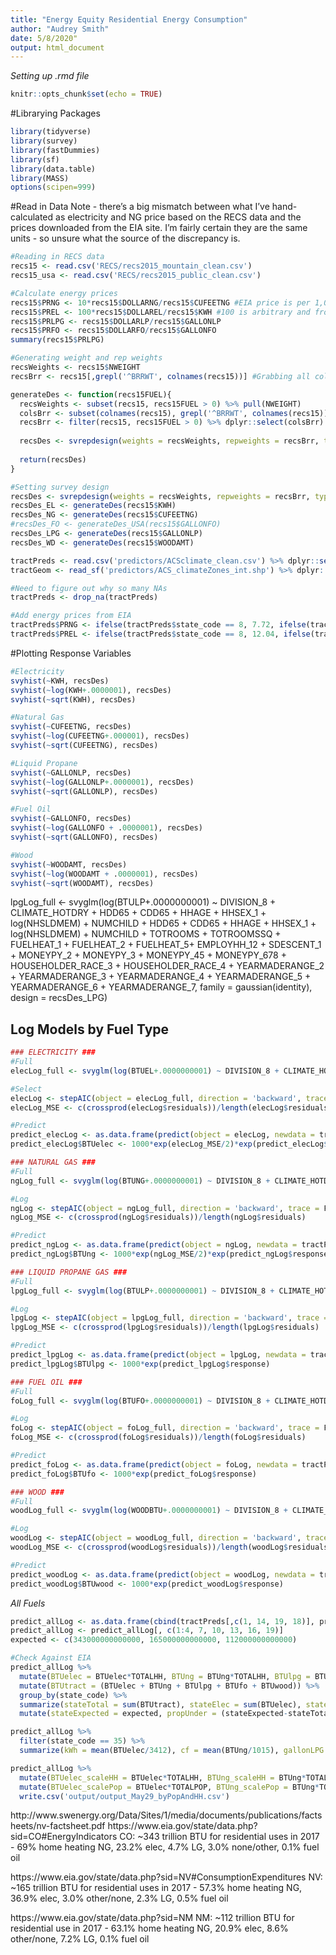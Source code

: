 ```yaml
---
title: "Energy Equity Residential Energy Consumption"
author: "Audrey Smith"
date: 5/8/2020"
output: html_document
---
```


_Setting up .rmd file_
```r
knitr::opts_chunk$set(echo = TRUE)
```

#Librarying Packages
```r
library(tidyverse)
library(survey)
library(fastDummies)
library(sf)
library(data.table)
library(MASS)
options(scipen=999)
```

#Read in Data
Note - there's a big mismatch between what I've hand-calculated as electricity and NG price based on the RECS data and the prices downloaded from the EIA site. I'm fairly certain they are the same units - so unsure what the source of the discrepancy is.
```r
#Reading in RECS data
recs15 <- read.csv('RECS/recs2015_mountain_clean.csv')
recs15_usa <- read.csv('RECS/recs2015_public_clean.csv')

#Calculate energy prices
recs15$PRNG <- 10*recs15$DOLLARNG/recs15$CUFEETNG #EIA price is per 1,000 cu ft, this is in 100 cu ft
recs15$PREL <- 100*recs15$DOLLAREL/recs15$KWH #100 is arbitrary and from visually inspecting the data - need to inspect discrepancy
recs15$PRLPG <- recs15$DOLLARLP/recs15$GALLONLP
recs15$PRFO <- recs15$DOLLARFO/recs15$GALLONFO
summary(recs15$PRLPG)

#Generating weight and rep weights
recsWeights <- recs15$NWEIGHT
recsBrr <- recs15[,grepl('^BRRWT', colnames(recs15))] #Grabbing all columns with Brr weights

generateDes <- function(recs15FUEL){
  recsWeights <- subset(recs15, recs15FUEL > 0) %>% pull(NWEIGHT)
  colsBrr <- subset(colnames(recs15), grepl('^BRRWT', colnames(recs15)) == T)
  recsBrr <- filter(recs15, recs15FUEL > 0) %>% dplyr::select(colsBrr)
  
  recsDes <- svrepdesign(weights = recsWeights, repweights = recsBrr, type = 'Fay', rho = .5, mse = TRUE, data = subset(recs15, recs15FUEL > 0))
  
  return(recsDes)
}

#Setting survey design
recsDes <- svrepdesign(weights = recsWeights, repweights = recsBrr, type = 'Fay', rho = .5, mse = TRUE, data = recs15) 
recsDes_EL <- generateDes(recs15$KWH)
recsDes_NG <- generateDes(recs15$CUFEETNG)
#recsDes_FO <- generateDes_USA(recs15$GALLONFO)
recsDes_LPG <- generateDes(recs15$GALLONLP)
recsDes_WD <- generateDes(recs15$WOODAMT)
```

```r
tractPreds <- read.csv('predictors/ACSclimate_clean.csv') %>% dplyr::select(-c(X, MONEYPY, YEARMADERANGE)) %>% filter(TOTALPOP != 0) %>% filter(TOTALHH != 0)
tractGeom <- read_sf('predictors/ACS_climateZones_int.shp') %>% dplyr::select(GISJOIN, geometry)

#Need to figure out why so many NAs
tractPreds <- drop_na(tractPreds)

#Add energy prices from EIA
tractPreds$PRNG <- ifelse(tractPreds$state_code == 8, 7.72, ifelse(tractPreds$state_code == 32, 7.89, 9.24))
tractPreds$PREL <- ifelse(tractPreds$state_code == 8, 12.04, ifelse(tractPreds$state_code == 32, 12.47, 12.12))
```

#Plotting Response Variables
```r
#Electricity
svyhist(~KWH, recsDes)
svyhist(~log(KWH+.0000001), recsDes)
svyhist(~sqrt(KWH), recsDes)

#Natural Gas
svyhist(~CUFEETNG, recsDes)
svyhist(~log(CUFEETNG+.000001), recsDes)
svyhist(~sqrt(CUFEETNG), recsDes)

#Liquid Propane
svyhist(~GALLONLP, recsDes)
svyhist(~log(GALLONLP+.0000001), recsDes)
svyhist(~sqrt(GALLONLP), recsDes)

#Fuel Oil
svyhist(~GALLONFO, recsDes)
svyhist(~log(GALLONFO + .0000001), recsDes)
svyhist(~sqrt(GALLONFO), recsDes)

#Wood
svyhist(~WOODAMT, recsDes)
svyhist(~log(WOODAMT + .0000001), recsDes)
svyhist(~sqrt(WOODAMT), recsDes)
```

lpgLog_full <- svyglm(log(BTULP+.0000000001) ~ DIVISION_8 + CLIMATE_HOTDRY + HDD65 + CDD65 + HHAGE + HHSEX_1 + log(NHSLDMEM) + NUMCHILD + HDD65 + CDD65 + HHAGE + HHSEX_1 + log(NHSLDMEM) + NUMCHILD + TOTROOMS + TOTROOMSSQ + FUELHEAT_1 + FUELHEAT_2 + FUELHEAT_5+ EMPLOYHH_12 + SDESCENT_1 + MONEYPY_2 + MONEYPY_3 + MONEYPY_45 + MONEYPY_678 + HOUSEHOLDER_RACE_3 + HOUSEHOLDER_RACE_4 + YEARMADERANGE_2 + YEARMADERANGE_3 + YEARMADERANGE_4 + YEARMADERANGE_5 + YEARMADERANGE_6 + YEARMADERANGE_7, family = gaussian(identity), design = recsDes_LPG)

## Log Models by Fuel Type
```r
### ELECTRICITY ###
#Full
elecLog_full <- svyglm(log(BTUEL+.0000000001) ~ DIVISION_8 + CLIMATE_HOTDRY + FUELHEAT_1 + FUELHEAT_2 + FUELHEAT_5 + FUELHEAT_7 + PREL + HDD65 + CDD65 + HHAGE + HHSEX_1 + log(NHSLDMEM) + NUMCHILD + EMPLOYHH_12 + SDESCENT_1 + MONEYPY_2 + MONEYPY_3 + MONEYPY_45 + MONEYPY_678 + HOUSEHOLDER_RACE_2 + HOUSEHOLDER_RACE_3 + HOUSEHOLDER_RACE_4 + HOUSEHOLDER_RACE_5 + HOUSEHOLDER_RACE_7 + TOTROOMS + TOTROOMSSQ + YEARMADERANGE_2 + YEARMADERANGE_3 + YEARMADERANGE_4 + YEARMADERANGE_5 + YEARMADERANGE_6 + YEARMADERANGE_7 + YEARMADERANGE_8 + TYPEHUQ_1 + TYPEHUQ_3 + TYPEHUQ_4 + TYPEHUQ_5 + ELPAY_1 + HEATHOME, family = gaussian(identity), design = recsDes_EL)

#Select
elecLog <- stepAIC(object = elecLog_full, direction = 'backward', trace = F)
elecLog_MSE <- c(crossprod(elecLog$residuals))/length(elecLog$residuals)

#Predict
predict_elecLog <- as.data.frame(predict(object = elecLog, newdata = tractPreds, type = 'response', na.action = na.include))
predict_elecLog$BTUelec <- 1000*exp(elecLog_MSE/2)*exp(predict_elecLog$response)
```

```r
### NATURAL GAS ###
#Full
ngLog_full <- svyglm(log(BTUNG+.0000000001) ~ DIVISION_8 + CLIMATE_HOTDRY + FUELHEAT_1 + FUELHEAT_2 + FUELHEAT_5 + FUELHEAT_7 + PRNG + HDD65 + CDD65 + HHAGE + HHSEX_1 + log(NHSLDMEM) + NUMCHILD + EMPLOYHH_12 + SDESCENT_1 + MONEYPY_2 + MONEYPY_3 + MONEYPY_45 + MONEYPY_678 + TOTROOMS + TOTROOMSSQ + YEARMADERANGE_2 + YEARMADERANGE_3 + YEARMADERANGE_4 + YEARMADERANGE_5 + YEARMADERANGE_6 + YEARMADERANGE_7 + YEARMADERANGE_8+ TYPEHUQ_1 + TYPEHUQ_3 + TYPEHUQ_4 + TYPEHUQ_5 + HOUSEHOLDER_RACE_2 + HOUSEHOLDER_RACE_3 + HOUSEHOLDER_RACE_4 + HOUSEHOLDER_RACE_5 + ELPAY_1, family = gaussian(identity), design = recsDes_NG)

#Log
ngLog <- stepAIC(object = ngLog_full, direction = 'backward', trace = F)
ngLog_MSE <- c(crossprod(ngLog$residuals))/length(ngLog$residuals)

#Predict
predict_ngLog <- as.data.frame(predict(object = ngLog, newdata = tractPreds, type = 'response', na.action = na.exclude))
predict_ngLog$BTUng <- 1000*exp(ngLog_MSE/2)*exp(predict_ngLog$response)
```

```r
### LIQUID PROPANE GAS ###
#Full
lpgLog_full <- svyglm(log(BTULP+.0000000001) ~ DIVISION_8 + CLIMATE_HOTDRY + FUELHEAT_1 + FUELHEAT_2 + FUELHEAT_5 + FUELHEAT_7 + HDD65 + CDD65 + HHAGE + HHSEX_1 + log(NHSLDMEM) + NUMCHILD + EMPLOYHH_12 + SDESCENT_1 + MONEYPY_2 + MONEYPY_3 + MONEYPY_45 + MONEYPY_678 + HOUSEHOLDER_RACE_2 + HOUSEHOLDER_RACE_3 + HOUSEHOLDER_RACE_4 + HOUSEHOLDER_RACE_5 + HOUSEHOLDER_RACE_7 + TOTROOMS + TOTROOMSSQ + YEARMADERANGE_2 + YEARMADERANGE_3 + YEARMADERANGE_4 + YEARMADERANGE_5 + YEARMADERANGE_6 + YEARMADERANGE_7 + YEARMADERANGE_8 + TYPEHUQ_1 + TYPEHUQ_3 + TYPEHUQ_4 + TYPEHUQ_5 + ELPAY_1 + HEATHOME, family = gaussian(identity), design = recsDes)

#Log
lpgLog <- stepAIC(object = lpgLog_full, direction = 'backward', trace = F)
lpgLog_MSE <- c(crossprod(lpgLog$residuals))/length(lpgLog$residuals)

#Predict
predict_lpgLog <- as.data.frame(predict(object = lpgLog, newdata = tractPreds, type = 'response', na.action = na.exclude))
predict_lpgLog$BTUlpg <- 1000*exp(predict_lpgLog$response)
```

```r
### FUEL OIL ###
#Full
foLog_full <- svyglm(log(BTUFO+.0000000001) ~ DIVISION_8 + CLIMATE_HOTDRY + FUELHEAT_1 + FUELHEAT_2 + FUELHEAT_5 + FUELHEAT_7 + HDD65 + CDD65 + HHAGE + HHSEX_1 + log(NHSLDMEM) + NUMCHILD + EMPLOYHH_12 + SDESCENT_1 + MONEYPY_2 + MONEYPY_3 + MONEYPY_45 + MONEYPY_678 + HOUSEHOLDER_RACE_2 + HOUSEHOLDER_RACE_3 + HOUSEHOLDER_RACE_4 + HOUSEHOLDER_RACE_5 + HOUSEHOLDER_RACE_7 + TOTROOMS + TOTROOMSSQ + YEARMADERANGE_2 + YEARMADERANGE_3 + YEARMADERANGE_4 + YEARMADERANGE_5 + YEARMADERANGE_6 + YEARMADERANGE_7 + YEARMADERANGE_8 + TYPEHUQ_1 + TYPEHUQ_3 + TYPEHUQ_4 + TYPEHUQ_5 + ELPAY_1 + HEATHOME, family = gaussian(identity), design = recsDes)

#Log
foLog <- stepAIC(object = foLog_full, direction = 'backward', trace = F)
foLog_MSE <- c(crossprod(foLog$residuals))/length(foLog$residuals)

#Predict
predict_foLog <- as.data.frame(predict(object = foLog, newdata = tractPreds, type = 'response', na.action = na.exclude))
predict_foLog$BTUfo <- 1000*exp(predict_foLog$response)
```

```r
### WOOD ###
#Full
woodLog_full <- svyglm(log(WOODBTU+.0000000001) ~ DIVISION_8 + CLIMATE_HOTDRY + FUELHEAT_1 + FUELHEAT_2 + FUELHEAT_5 + FUELHEAT_7 + HDD65 + CDD65 + HHAGE + HHSEX_1 + log(NHSLDMEM) + NUMCHILD + EMPLOYHH_12 + SDESCENT_1 + MONEYPY_2 + MONEYPY_3 + MONEYPY_45 + MONEYPY_678 + HOUSEHOLDER_RACE_2 + HOUSEHOLDER_RACE_3 + HOUSEHOLDER_RACE_4 + HOUSEHOLDER_RACE_5 + HOUSEHOLDER_RACE_7 + TOTROOMS + TOTROOMSSQ + YEARMADERANGE_2 + YEARMADERANGE_3 + YEARMADERANGE_4 + YEARMADERANGE_5 + YEARMADERANGE_6 + YEARMADERANGE_7 + YEARMADERANGE_8 + TYPEHUQ_1 + TYPEHUQ_3 + TYPEHUQ_4 + TYPEHUQ_5 + ELPAY_1 + HEATHOME, family = gaussian(identity), design = recsDes)

#Log
woodLog <- stepAIC(object = woodLog_full, direction = 'backward', trace = F)
woodLog_MSE <- c(crossprod(woodLog$residuals))/length(woodLog$residuals)

#Predict
predict_woodLog <- as.data.frame(predict(object = woodLog, newdata = tractPreds, type = 'response', na.action = na.exclude))
predict_woodLog$BTUwood <- 1000*exp(predict_woodLog$response)
```

_All Fuels_
```r
predict_allLog <- as.data.frame(cbind(tractPreds[,c(1, 14, 19, 18)], predict_elecLog, predict_ngLog, predict_lpgLog, predict_foLog, predict_woodLog))
predict_allLog <- predict_allLog[, c(1:4, 7, 10, 13, 16, 19)]
expected <- c(343000000000000, 165000000000000, 112000000000000)

#Check Against EIA
predict_allLog %>%
  mutate(BTUelec = BTUelec*TOTALHH, BTUng = BTUng*TOTALHH, BTUlpg = BTUlpg*TOTALHH, BTUfo = BTUfo*TOTALHH, BTUwood = BTUwood*TOTALHH) %>%
  mutate(BTUtract = (BTUelec + BTUng + BTUlpg + BTUfo + BTUwood)) %>%
  group_by(state_code) %>%
  summarize(stateTotal = sum(BTUtract), stateElec = sum(BTUelec), stateNG = sum(BTUng), stateLPG = sum(BTUlpg), stateFO = sum(BTUfo), stateWd = sum(BTUwood)) %>%
  mutate(stateExpected = expected, propUnder = (stateExpected-stateTotal)/stateExpected)
```

```r
predict_allLog %>%
  filter(state_code == 35) %>%
  summarize(kWh = mean(BTUelec/3412), cf = mean(BTUng/1015), gallonLPG = mean(BTUlpg/91,502))
```

```r
predict_allLog %>%
  mutate(BTUelec_scaleHH = BTUelec*TOTALHH, BTUng_scaleHH = BTUng*TOTALHH, BTUlpg_scaleHH = BTUlpg*TOTALHH, BTUfo_scaleHH = BTUfo*TOTALHH, BTUwd_scaleHH = BTUwood*TOTALHH) %>%
  mutate(BTUelec_scalePop = BTUelec*TOTALPOP, BTUng_scalePop = BTUng*TOTALPOP, BTUlpg_scalePop = BTUlpg*TOTALPOP, BTUfo_scalePop = BTUfo*TOTALPOP, BTUwd_scalePop = BTUwood*TOTALPOP) %>%
  write.csv('output/output_May29_byPopAndHH.csv')
```

http://www.swenergy.org/Data/Sites/1/media/documents/publications/factsheets/nv-factsheet.pdf
https://www.eia.gov/state/data.php?sid=CO#EnergyIndicators
CO: ~343 trillion BTU for residential uses in 2017
- 69% home heating NG, 23.2% elec, 4.7% LG, 3.0% none/other, 0.1% fuel oil

https://www.eia.gov/state/data.php?sid=NV#ConsumptionExpenditures
NV: ~165 trillion BTU for residential uses in 2017
- 57.3% home heating NG, 36.9% elec, 3.0% other/none, 2.3% LG, 0.5% fuel oil

https://www.eia.gov/state/data.php?sid=NM
NM: ~112 trillion BTU for residential use in 2017
- 63.1% home heating NG, 20.9% elec, 8.6% other/none, 7.2% LG, 0.1% fuel oil